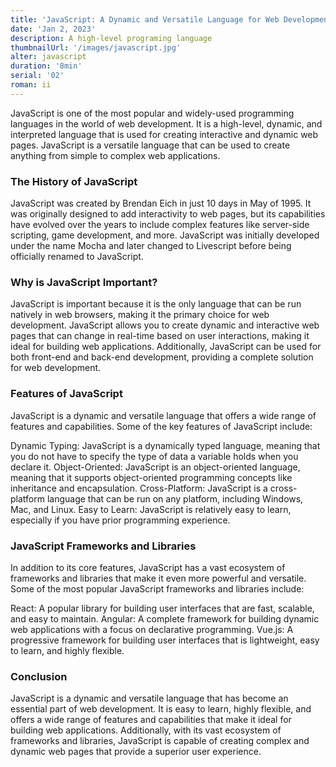 ```yaml
---
title: 'JavaScript: A Dynamic and Versatile Language for Web Development'
date: 'Jan 2, 2023'
description: A high-level programing language
thumbnailUrl: '/images/javascript.jpg'
alter: javascript
duration: '8min'
serial: '02'
roman: ii
---
```


JavaScript is one of the most popular and widely-used programming languages in
the world of web development. It is a high-level, dynamic, and interpreted
language that is used for creating interactive and dynamic web pages.
JavaScript is a versatile language that can be used to create anything from
simple to complex web applications.

### The History of JavaScript

JavaScript was created by Brendan Eich in just 10 days in May of 1995. It was
originally designed to add interactivity to web pages, but its capabilities
have evolved over the years to include complex features like server-side
scripting, game development, and more. JavaScript was initially developed
under the name Mocha and later changed to Livescript before being officially
renamed to JavaScript.

### Why is JavaScript Important?

JavaScript is important because it is the only language that can be run
natively in web browsers, making it the primary choice for web development.
JavaScript allows you to create dynamic and interactive web pages that can
change in real-time based on user interactions, making it ideal for building
web applications. Additionally, JavaScript can be used for both front-end and
back-end development, providing a complete solution for web development.

### Features of JavaScript

JavaScript is a dynamic and versatile language that offers a wide range of features and capabilities. Some of the key features of JavaScript include:

Dynamic Typing: JavaScript is a dynamically typed language, meaning that you do not have to specify the type of data a variable holds when you declare it.
Object-Oriented: JavaScript is an object-oriented language, meaning that it supports object-oriented programming concepts like inheritance and encapsulation.
Cross-Platform: JavaScript is a cross-platform language that can be run on any platform, including Windows, Mac, and Linux.
Easy to Learn: JavaScript is relatively easy to learn, especially if you have prior programming experience.

### JavaScript Frameworks and Libraries

In addition to its core features, JavaScript has a vast ecosystem of frameworks and libraries that make it even more powerful and versatile. Some of the most popular JavaScript frameworks and libraries include:

React: A popular library for building user interfaces that are fast, scalable, and easy to maintain.
Angular: A complete framework for building dynamic web applications with a focus on declarative programming.
Vue.js: A progressive framework for building user interfaces that is lightweight, easy to learn, and highly flexible.

### Conclusion

JavaScript is a dynamic and versatile language that has become an essential
part of web development. It is easy to learn, highly flexible, and offers a
wide range of features and capabilities that make it ideal for building web
applications. Additionally, with its vast ecosystem of frameworks and
libraries, JavaScript is capable of creating complex and dynamic web pages
that provide a superior user experience.
